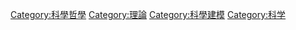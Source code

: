 {{Commonscat|Scientific theories}}

[[Category:科學哲學|Category:科學哲學]]
[[Category:理論|Category:理論]]
[[Category:科學建模|Category:科學建模]]
[[Category:科学|Category:科学]]